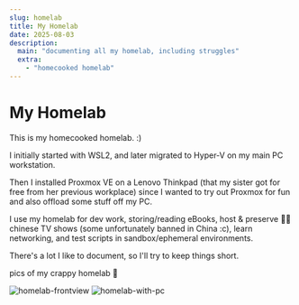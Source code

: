 ```yaml
---
slug: homelab
title: My Homelab
date: 2025-08-03
description:
  main: "documenting all my homelab, including struggles"
  extra:
    - "homecooked homelab"
---
```





# My Homelab

This is my homecooked homelab. :)

I initially started with WSL2, and later migrated to Hyper-V on my main PC workstation.

Then I installed Proxmox VE on a Lenovo Thinkpad (that my sister got for free from her previous
workplace) since I wanted to try out Proxmox for fun and also offload some stuff off my PC.

I use my homelab for dev work, storing/reading eBooks, host & preserve 🏳️‍🌈 chinese TV shows (some
unfortunately banned in China :c), learn networking, and test scripts in sandbox/ephemeral
environments.

There's a lot I like to document, so I'll try to keep things short.

pics of my crappy homelab 🫠

<div class="flex flex-wrap gap-6">
  <Image
    class="border-1 size-fit w-[330px] !m-0"
    src={frontView}
    alt="homelab-frontview"
    width={330}
    height={330}
  />
  <Image
    class="border-1 size-fit w-[330px] !m-0"
    src={pcView}
    alt="homelab-with-pc"
    width={330}
    height={330}
  />
</div>

<br /><br />

<Changelog />

<br /><br /><br /><br /><br /><br />

<Diagram />

<br /><br /><br /><br /><br /><br />

<Network />

<br /><br /><br /><br /><br /><br />

<Issues />

<br /><br /><br /><br /><br /><br />

<Storage />

<br /><br /><br /><br /><br /><br />

<Power />

<br /><br /><br /><br /><br /><br />

<Thoughts />
